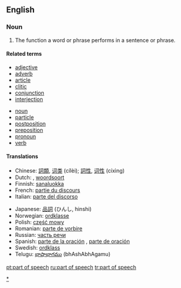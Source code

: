 ==English==
{{wikipedia}}

===Noun===
{{en-noun|sg=[[part]] of [[speech]]|pl=parts of speech}}

# {{grammar}} The function a word or phrase performs in a sentence or phrase.

====Related terms====
{{rel-top|parts of speech}}
*[[adjective]]
*[[adverb]]
*[[article]]
*[[clitic]]
*[[conjunction]]
*[[interjection]]
{{rel-mid}}
*[[noun]]
*[[particle]]
*[[postposition]]
*[[preposition]]
*[[pronoun]]
*[[verb]]
{{rel-bottom}}

====Translations====
{{trans-top|the function a word or phrase performs}}
*Chinese: [[詞類]], [[词类]] (cílèi); [[詞性]], [[词性]] (cíxìng)
*Dutch: {{t-|nl|zinsdeel|n}}, [[woordsoort]] {{f}}
*Finnish: [[sanaluokka]]
*French: [[partie du discours]] {{f}}
*Italian: [[parte del discorso]] {{f}}
{{trans-mid}}
*Japanese: [[品詞]] (ひんし, hinshi)
*Norwegian: [[ordklasse]]
*Polish: [[część mowy]] {{f}}
*Romanian: [[parte de vorbire]] {{f}}
*Russian: [[часть речи]] {{f}}
*Spanish: [[parte de la oración]] {{f}}, [[parte de oración]] {{f}}
*Swedish: [[ordklass]] {{c}}
*Telugu: [[భాషాభాగము]] (bhAshAbhAgamu)
{{trans-bottom}}

[[Category:Parts of speech|*]]

[[pt:part of speech]]
[[ru:part of speech]]
[[tr:part of speech]]